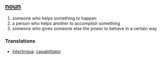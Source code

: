 == [[noun]] ==
# someone who helps something to happen
# a person who helps another to accomplish something
# someone who gives someone else the power to behave in a certain way

=== Translations ===
*[[Interlingua]]: [[capabilitator]]